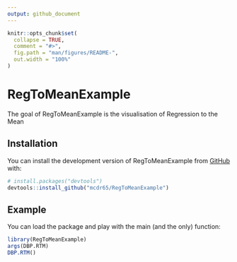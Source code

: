 ```yaml
---
output: github_document
---
```


<!-- README.md is generated from README.Rmd. Please edit that file -->

```r
knitr::opts_chunk$set(
  collapse = TRUE,
  comment = "#>",
  fig.path = "man/figures/README-",
  out.width = "100%"
)
```

# RegToMeanExample

<!-- badges: start -->
<!-- badges: end -->

The goal of RegToMeanExample is the visualisation of Regression to the Mean


## Installation

You can install the development version of RegToMeanExample from [GitHub](https://github.com/) with:

``` r
# install.packages("devtools")
devtools::install_github("mcdr65/RegToMeanExample")
```

## Example

You can load the package and play with the main (and the only) function:

```r
library(RegToMeanExample)
args(DBP.RTM)
DBP.RTM()
```


